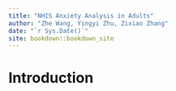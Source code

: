 ```yaml
--- 
title: "NHIS Anxiety Analysis in Adults"
author: "Zhe Wang, Yingyi Zhu, Zixiao Zhang"
date: "`r Sys.Date()`"
site: bookdown::bookdown_site
---
```


# Introduction

